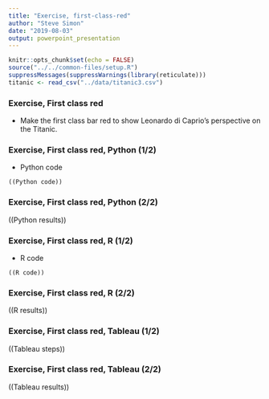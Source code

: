 ```yaml
---
title: "Exercise, first-class-red"
author: "Steve Simon"
date: "2019-08-03"
output: powerpoint_presentation
---
```


```r
knitr::opts_chunk$set(echo = FALSE)
source("../../common-files/setup.R")
suppressMessages(suppressWarnings(library(reticulate)))
titanic <- read_csv("../data/titanic3.csv")
```

### Exercise, First class red
+ Make the first class bar red to show Leonardo di Caprio's perspective on the Titanic.

### Exercise, First class red, Python (1/2)
+ Python code
```{}
((Python code))
```

### Exercise, First class red, Python (2/2)
((Python results))

### Exercise, First class red, R (1/2)
+ R code
```{}
((R code))
```

### Exercise, First class red, R (2/2)
((R results))


### Exercise, First class red, Tableau (1/2)

((Tableau steps))

### Exercise, First class red, Tableau (2/2)

((Tableau results))

